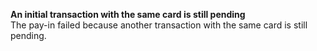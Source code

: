   
<Card title="101118" href="/development-ressources/errors/codes/101118">  

 **An initial transaction with the same card is still pending**  
 The pay-in failed because another transaction with the same card is still pending.  

</Card>